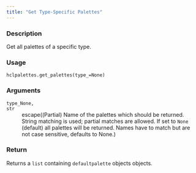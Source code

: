 ```yaml
---
title: "Get Type-Specific Palettes"
---
```


### Description

Get all palettes of a specific type.

### Usage

<pre><code class='language-python'>hclpalettes.get_palettes(type_=None)</code></pre>

### Arguments

<dl class="pyp-list param-list">
  <dt style = "white-space: nowrap; font-family: monospace; vertical-align: top">
   <code id="colorspace.palettes.hclpalettes.get_palettes:type_">type_</code><code class="argument-class">None, str</code>
  </dt>
 <dd>escape((Partial) Name of the palettes which should be returned.
String matching is used; partial matches are allowed.
If set to `None` (default) all palettes will be returned. Names
have to match but are not case sensitive, defaults to None.)</dd>
</dl>

### Return

Returns a `list` containing `defaultpalette` objects objects.
